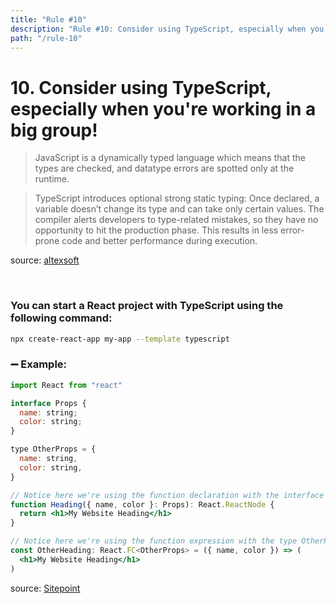 ```yaml
---
title: "Rule #10"
description: "Rule #10: Consider using TypeScript, especially when you're working in a big group!"
path: "/rule-10"
---
```



# 10. Consider using TypeScript, especially when you're working in a big group!

> JavaScript is a dynamically typed language which means that the types are checked, and datatype errors are spotted only at the runtime.

> TypeScript introduces optional strong static typing: Once declared, a variable doesn’t change its type and can take only certain values. The compiler alerts developers to type-related mistakes, so they have no opportunity to hit the production phase. This results in less error-prone code and better performance during execution.

source: [altexsoft](https://www.altexsoft.com/blog/typescript-pros-and-cons/)

<br />

### You can start a React project with TypeScript using the following command:

```bash
npx create-react-app my-app --template typescript
```

### :heavy_minus_sign: Example:

```jsx
import React from "react"

interface Props {
  name: string;
  color: string;
}

type OtherProps = {
  name: string,
  color: string,
}

// Notice here we're using the function declaration with the interface Props
function Heading({ name, color }: Props): React.ReactNode {
  return <h1>My Website Heading</h1>
}

// Notice here we're using the function expression with the type OtherProps
const OtherHeading: React.FC<OtherProps> = ({ name, color }) => (
  <h1>My Website Heading</h1>
)
```

source: [Sitepoint](https://www.sitepoint.com/react-with-typescript-best-practices/)

<GoTo rule="1" title="Start Again" />
